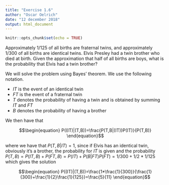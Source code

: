 ```yaml
---
title: "Exercise 1.6"
author: "Oscar Oelrich"
date: "12 december 2018"
output: html_document
---
```


```r
knitr::opts_chunk$set(echo = TRUE)
```



Approximately $1/125$ of all births are fraternal twins, and approximately $1/300$ of all births are identical twins. Elvis Presley had a twin brother who died at birth. Given the approximation that half of all births are boys, what is the probability that Elvis had a twin brother?

We will solve the problem using Bayes' theorem. We use the following notation.

* *IT* is the event of an identical twin
* *FT* is the event of a fraternal twin
* *T* denotes the probability of having a twin and is obtained by summing $IT$ and $FT$
* *B* denotes the probability of having a brother


We then have that

$$\begin{equation}
P((IT)|(T,B))=\frac{P(T,B|(IT))P(IT)}{P(T,B)}
\end{equation}$$

where we have that $P(T,B|IT)=1$, since if Elvis has an identical twin, obviously it's a brother, the probability for $IT$ is given and the probability $P(T,B)=P(IT,B)+P(FT,B)=P(IT)+P(B|FT)P(FT)=1/300+1/2 *1/125$ which gives the solution

$$\begin{equation}
P((IT)|(T,B))=\frac{1*\frac{1}{300}}{\frac{1}{300}+\frac{1}{2}\frac{1}{125}}=\frac{5}{11}
\end{equation}$$

